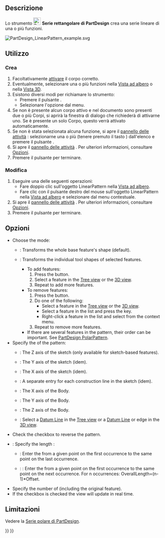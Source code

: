 <languages/>

{{Docnav/it
|[[PartDesign_Mirrored/it|Specchiato]]
|[[PartDesign_PolarPattern/it|Serie polare]]
|[[PartDesign_Workbench/it|PartDesign]]
|IconL=PartDesign_Mirrored.svg
|IconR=PartDesign_PolarPattern.svg
|IconC=Workbench_PartDesign.svg
}}

{{GuiCommand/it
|Name=PartDesign LinearPattern
|Name/it=Serie rettangolare
|MenuLocation=Part Design → Applica un modello → Serie rettangolare
|Workbenches=[[PartDesign_Workbench/it|PartDesign]]
|SeeAlso=[[PartDesign_MultiTransform/it|Multi trasformazione]]
}}

<span id="Description"></span>
==Descrizione==

Lo strumento [[Image:PartDesign_LinearPattern.svg|24px]] '''Serie rettangolare di PartDesign''' crea una serie lineare di una o più funzioni.

[[File:PartDesign LinearPattern example.svg|none]]
{{Caption: un Pad a forma di L (B) creato su un pad di base (A, indicato anche come "supporto") è usato per produrre una serie lineare. A destra viene mostrato il risultato (C).}}

<span id="Usage"></span>
==Utilizzo==

<span id="Create"></span>
=== Crea ===

# Facoltativamente [[PartDesign_Body/it#Stato_attivo|attivare]] il corpo corretto.
# Eventualmente, selezionare una o più funzioni nella [[Tree_view/it|Vista ad albero]] o nella [[3D_view/it|Vista 3D]].
# Esistono diversi modi per richiamare lo strumento:
#* Premere il pulsante {{Button|[[Image:PartDesign_LinearPattern.svg|16px]] [[PartDesign_LinearPattern/it|Serie rettangolare]]}}.
#* Selezionare l'opzione {{MenuCommand|Part Design → Applica un modello → [[Image:PartDesign_LinearPattern.svg|16px]] Serie rettangolare}} dal menu.
# Se non è presente alcun corpo attivo e nel documento sono presenti due o più Corpi, si aprirà la finestra di dialogo {{MenuCommand|Corpo attivo richiesto}} che richiederà di attivarne uno. Se è presente un solo Corpo, questo verrà attivato automaticamente.
# Se non è stata selezionata alcuna funzione, si apre il [[Task_panel/it|pannello delle attività]] {{MenuCommand|Seleziona funzione}}: selezionarne una o più (tenere premuto il tasto {{KEY|Ctrl}}) dall'elenco e premere il pulsante {{Button|OK}}.
# Si apre il [[Task_panel|pannello delle attività]] {{MenuCommand|Parametri SerieLineare}}. Per ulteriori informazioni, consultare [[#Opzioni|Opzioni]].
# Premere il pulsante {{Button|OK}} per terminare.

<span id="Edit"></span>
=== Modifica ===

# Eseguire una delle seguenti operazioni:
#* Fare doppio clic sull'oggetto LinearPattern nella [[Tree_view/it|Vista ad albero]].
#* Fare clic con il pulsante destro del mouse sull'oggetto LinearPattern nella [[Tree_view/it|Vista ad albero]] e selezionare {{MenuCommand|Modifica serie rettangolare}} dal menu contestuale.
# Si apre il [[Task_panel|pannello delle attività]] {{MenuCommand|Parametri SerieLineare}}. Per ulteriori informazioni, consultare [[#Opzioni|Opzioni]].
# Premere il pulsante {{Button|OK}} per terminare.

<span id="Options"></span>
== Opzioni ==

* Choose the mode:
** {{MenuCommand|Transform body}}: Transforms the whole base feature's shape (default). {{Version|1.0}}
** {{MenuCommand|Transform tool shapes}}: Transforms the individual tool shapes of selected features.
*** To add features:
***# Press the {{Button|Add feature}} button.
***# Select a feature in the [[Tree_view|Tree view]] or the [[3D_view|3D view]].
***# Repeat to add more features.
*** To remove features:
***# Press the {{Button|Remove feature}} button.
***# Do one of the following:
***#* Select a feature in the [[Tree_view|Tree view]] or the [[3D_view|3D view]].
***#* Select a feature in the list and press the {{KEY|Del}} key.
***#* Right-click a feature in the list and select {{MenuCommand|Remove}} from the context menu.
***# Repeat to remove more features.
*** If there are several features in the pattern, their order can be important. See [[PartDesign_PolarPattern#Ordering_features|PartDesign PolarPattern]].
* Specify the {{MenuCommand|Direction}} of the pattern:
** {{MenuCommand|Normal sketch axis}}: The Z axis of the sketch (only available for sketch-based features).
** {{MenuCommand|Vertical sketch axis}}: The Y axis of the sketch (idem).
** {{MenuCommand|Horizontal sketch axis}}: The X axis of the sketch (idem).
** {{MenuCommand|Construction line #}}: A separate entry for each construction line in the sketch (idem).
** {{MenuCommand|Base X axis}}: The X axis of the Body.
** {{MenuCommand|Base Y axis}}: The Y axis of the Body.
** {{MenuCommand|Base Z axis}}: The Z axis of the Body.
** {{MenuCommand|Select reference...}}: Select a [[PartDesign_Line|Datum Line]] in the [[Tree_view|Tree view]] or a [[PartDesign_Line|Datum Line]] or edge in the [[3D_view|3D view]].
* Check the {{MenuCommand|Reverse direction}} checkbox to reverse the pattern.
* {{Version|1.0}}: Specify the length {{MenuCommand|Mode}}:
** {{MenuCommand|Overall Length}}: Enter the {{MenuCommand|Length}} from a given point on the first occurrence to the same point on the last occurrence.
** {{Version|1.0}}: {{MenuCommand|Offset}}: Enter the {{MenuCommand|Offset}} from a given point on the first occurrence to the same point on the next occurrence. For n occurrences: OverallLength=(n-1)*Offset.
* Specify the number of {{MenuCommand|Occurrences}} (including the original feature).
* If the {{MenuCommand|Update view}} checkbox is checked the view will update in real time.

<span id="Limitations"></span>
==Limitazioni==

Vedere la [[PartDesign_PolarPattern/it#Limitazioni|Serie polare di PartDesign]].


{{Docnav/it
|[[PartDesign_Mirrored/it|Specchiato]]
|[[PartDesign_PolarPattern/it|Serie polare]]
|[[PartDesign_Workbench/it|PartDesign]]
|IconL=PartDesign_Mirrored.svg
|IconR=PartDesign_PolarPattern.svg
|IconC=Workbench_PartDesign.svg
}}

{{PartDesign Tools navi{{#translation:}}}}
{{Userdocnavi{{#translation:}}}}